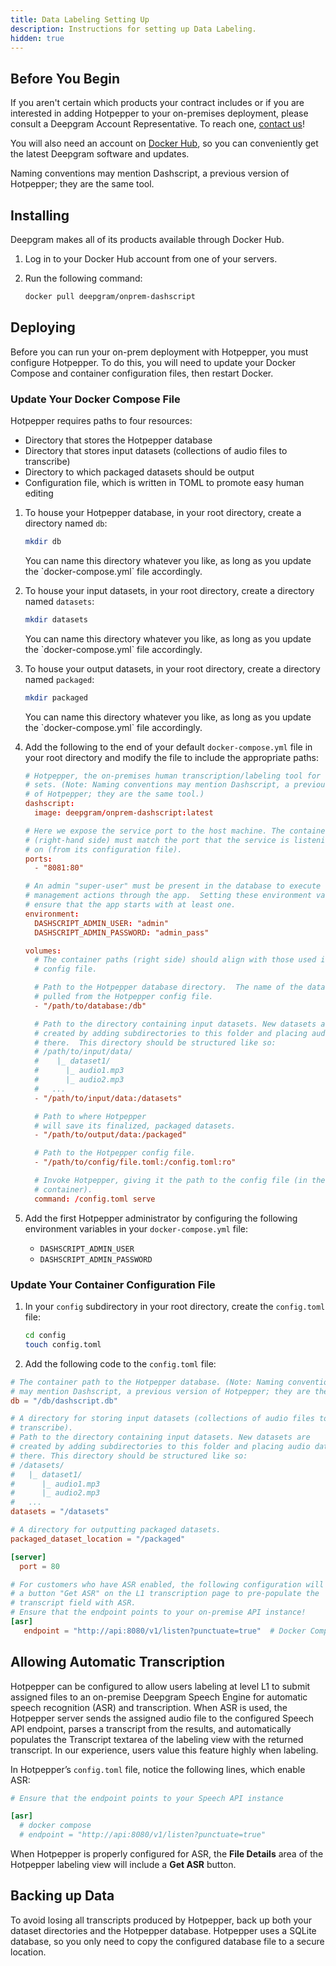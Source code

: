 ```yaml
---
title: Data Labeling Setting Up
description: Instructions for setting up Data Labeling.
hidden: true
---
```

## Before You Begin

If you aren't certain which products your contract includes or if you are interested in adding Hotpepper to your on-premises deployment, please consult a Deepgram Account Representative. To reach one, [contact us](https://deepgram.com/contact-us/)!

You will also need an account on [Docker Hub](https://hub.docker.com/), so you can conveniently get the latest Deepgram software and updates.

<Info>
Naming conventions may mention Dashscript, a previous version of Hotpepper; they are the same tool.
</Info>

## Installing

Deepgram makes all of its products available through Docker Hub.

1. Log in to your Docker Hub account from one of your servers.
2. Run the following command:

   ```bash
   docker pull deepgram/onprem-dashscript
   ```

## Deploying

Before you can run your on-prem deployment with Hotpepper, you must configure Hotpepper. To do this, you will need to update your Docker Compose and container configuration files, then restart Docker.

### Update Your Docker Compose File

Hotpepper requires paths to four resources:

- Directory that stores the Hotpepper database
- Directory that stores input datasets (collections of audio files to transcribe)
- Directory to which packaged datasets should be output
- Configuration file, which is written in TOML to promote easy human editing

1. To house your Hotpepper database, in your root directory, create a directory named `db`:

   ```bash
   mkdir db
   ```

   <Info>
   You can name this directory whatever you like, as long as you update the `docker-compose.yml` file accordingly.
   </Info>

2. To house your input datasets, in your root directory, create a directory named `datasets`:

   ```bash
   mkdir datasets
   ```

   <Info>
   You can name this directory whatever you like, as long as you update the `docker-compose.yml` file accordingly.
   </Info>

3. To house your output datasets, in your root directory, create a directory named `packaged`:

   ```bash
   mkdir packaged
   ```

   <Info>
   You can name this directory whatever you like, as long as you update the `docker-compose.yml` file accordingly.
   </Info>

4. Add the following to the end of your default `docker-compose.yml` file in your root directory and modify the file to include the appropriate paths:

   ```toml
   # Hotpepper, the on-premises human transcription/labeling tool for creating training
   # sets. (Note: Naming conventions may mention Dashscript, a previous version
   # of Hotpepper; they are the same tool.)
   dashscript:
     image: deepgram/onprem-dashscript:latest

   # Here we expose the service port to the host machine. The container port
   # (right-hand side) must match the port that the service is listening
   # on (from its configuration file).
   ports:
     - "8081:80"

   # An admin "super-user" must be present in the database to execute user and dataset
   # management actions through the app.  Setting these environment variables will
   # ensure that the app starts with at least one.
   environment:
     DASHSCRIPT_ADMIN_USER: "admin"
     DASHSCRIPT_ADMIN_PASSWORD: "admin_pass"

   volumes:
     # The container paths (right side) should align with those used in the Hotpepper
     # config file.

     # Path to the Hotpepper database directory.  The name of the database will be
     # pulled from the Hotpepper config file.
     - "/path/to/database:/db"

     # Path to the directory containing input datasets. New datasets are
     # created by adding subdirectories to this folder and placing audio data
     # there.  This directory should be structured like so:
     # /path/to/input/data/
     #    |_ dataset1/
     #      |_ audio1.mp3
     #      |_ audio2.mp3
     #   ...
     - "/path/to/input/data:/datasets"

     # Path to where Hotpepper
     # will save its finalized, packaged datasets.
     - "/path/to/output/data:/packaged"

     # Path to the Hotpepper config file.
     - "/path/to/config/file.toml:/config.toml:ro"

     # Invoke Hotpepper, giving it the path to the config file (in the
     # container).
     command: /config.toml serve
   ```

5. Add the first Hotpepper administrator by configuring the following environment variables in your `docker-compose.yml` file:

   - `DASHSCRIPT_ADMIN_USER`
   - `DASHSCRIPT_ADMIN_PASSWORD`

### Update Your Container Configuration File

1. In your `config` subdirectory in your root directory, create the `config.toml` file:

   ```bash
   cd config
   touch config.toml
   ```

2. Add the following code to the `config.toml` file:

```toml
# The container path to the Hotpepper database. (Note: Naming conventions
# may mention Dashscript, a previous version of Hotpepper; they are the same tool.)
db = "/db/dashscript.db"

# A directory for storing input datasets (collections of audio files to
# transcribe).
# Path to the directory containing input datasets. New datasets are
# created by adding subdirectories to this folder and placing audio data
# there. This directory should be structured like so:
# /datasets/
#   |_ dataset1/
#      |_ audio1.mp3
#      |_ audio2.mp3
#   ...
datasets = "/datasets"

# A directory for outputting packaged datasets.
packaged_dataset_location = "/packaged"

[server]
  port = 80

# For customers who have ASR enabled, the following configuration will place
# a button "Get ASR" on the L1 transcription page to pre-populate the
# transcript field with ASR.
# Ensure that the endpoint points to your on-premise API instance!
[asr]
   endpoint = "http://api:8080/v1/listen?punctuate=true"  # Docker Compose
```

## Allowing Automatic Transcription

Hotpepper can be configured to allow users labeling at level L1 to submit assigned files to an on-premise Deepgram Speech Engine for automatic speech recognition (ASR) and transcription. When ASR is used, the Hotpepper server sends the assigned audio file to the configured Speech API endpoint, parses a transcript from the results, and automatically populates the Transcript textarea of the labeling view with the returned transcript. In our experience, users value this feature highly when labeling.

In Hotpepper’s `config.toml` file, notice the following lines, which enable ASR:

```toml
# Ensure that the endpoint points to your Speech API instance

[asr]
  # docker compose
  # endpoint = "http://api:8080/v1/listen?punctuate=true"
```

When Hotpepper is properly configured for ASR, the **File Details** area of the Hotpepper labeling view will include a **Get ASR** button.

## Backing up Data

To avoid losing all transcripts produced by Hotpepper, back up both your dataset directories and the Hotpepper database. Hotpepper uses a SQLite database, so you only need to copy the configured database file to a secure location.
